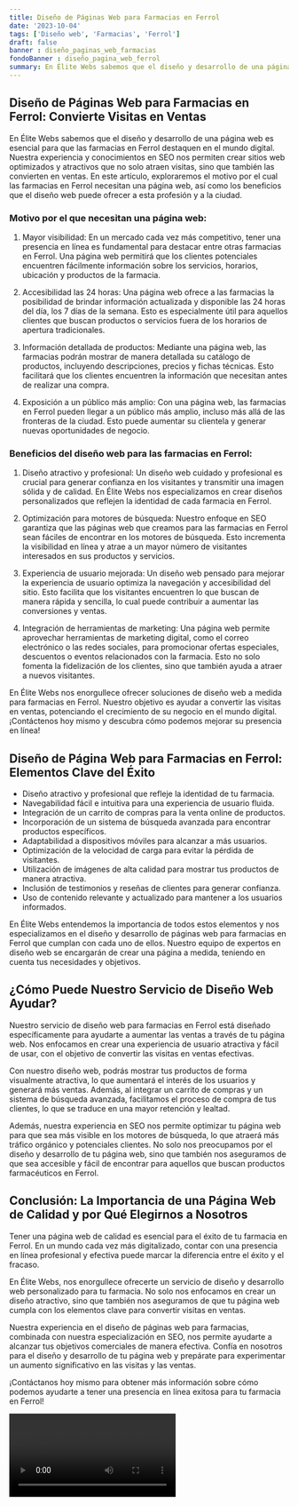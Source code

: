 ```yaml
---
title: Diseño de Páginas Web para Farmacias en Ferrol
date: '2023-10-04'
tags: ['Diseño web', 'Farmacias', 'Ferrol']
draft: false
banner : diseño_paginas_web_farmacias
fondoBanner : diseño_pagina_web_ferrol
summary: En Élite Webs sabemos que el diseño y desarrollo de una página web es esencial para que las farmacias en Ferrol destaquen en el mundo digital. Nuestra experiencia y conocimientos en SEO nos permiten crear sitios web optimizados y atractivos que no solo atraen visitas, sino que también las convierten en ventas. En este artículo, exploraremos el motivo por el cual las farmacias en Ferrol necesitan una página web, así como los beneficios que el diseño web puede ofrecer a esta profesión y a la ciudad.
---
```


## Diseño de Páginas Web para Farmacias en Ferrol: Convierte Visitas en Ventas

En Élite Webs sabemos que el diseño y desarrollo de una página web es esencial para que las farmacias en Ferrol destaquen en el mundo digital. Nuestra experiencia y conocimientos en SEO nos permiten crear sitios web optimizados y atractivos que no solo atraen visitas, sino que también las convierten en ventas. En este artículo, exploraremos el motivo por el cual las farmacias en Ferrol necesitan una página web, así como los beneficios que el diseño web puede ofrecer a esta profesión y a la ciudad.

### Motivo por el que necesitan una página web:

1. Mayor visibilidad: En un mercado cada vez más competitivo, tener una presencia en línea es fundamental para destacar entre otras farmacias en Ferrol. Una página web permitirá que los clientes potenciales encuentren fácilmente información sobre los servicios, horarios, ubicación y productos de la farmacia.

2. Accesibilidad las 24 horas: Una página web ofrece a las farmacias la posibilidad de brindar información actualizada y disponible las 24 horas del día, los 7 días de la semana. Esto es especialmente útil para aquellos clientes que buscan productos o servicios fuera de los horarios de apertura tradicionales.

3. Información detallada de productos: Mediante una página web, las farmacias podrán mostrar de manera detallada su catálogo de productos, incluyendo descripciones, precios y fichas técnicas. Esto facilitará que los clientes encuentren la información que necesitan antes de realizar una compra.

4. Exposición a un público más amplio: Con una página web, las farmacias en Ferrol pueden llegar a un público más amplio, incluso más allá de las fronteras de la ciudad. Esto puede aumentar su clientela y generar nuevas oportunidades de negocio.

### Beneficios del diseño web para las farmacias en Ferrol:

1. Diseño atractivo y profesional: Un diseño web cuidado y profesional es crucial para generar confianza en los visitantes y transmitir una imagen sólida y de calidad. En Élite Webs nos especializamos en crear diseños personalizados que reflejen la identidad de cada farmacia en Ferrol.

2. Optimización para motores de búsqueda: Nuestro enfoque en SEO garantiza que las páginas web que creamos para las farmacias en Ferrol sean fáciles de encontrar en los motores de búsqueda. Esto incrementa la visibilidad en línea y atrae a un mayor número de visitantes interesados en sus productos y servicios.

3. Experiencia de usuario mejorada: Un diseño web pensado para mejorar la experiencia de usuario optimiza la navegación y accesibilidad del sitio. Esto facilita que los visitantes encuentren lo que buscan de manera rápida y sencilla, lo cual puede contribuir a aumentar las conversiones y ventas.

4. Integración de herramientas de marketing: Una página web permite aprovechar herramientas de marketing digital, como el correo electrónico o las redes sociales, para promocionar ofertas especiales, descuentos o eventos relacionados con la farmacia. Esto no solo fomenta la fidelización de los clientes, sino que también ayuda a atraer a nuevos visitantes.

En Élite Webs nos enorgullece ofrecer soluciones de diseño web a medida para farmacias en Ferrol. Nuestro objetivo es ayudar a convertir las visitas en ventas, potenciando el crecimiento de su negocio en el mundo digital. ¡Contáctenos hoy mismo y descubra cómo podemos mejorar su presencia en línea!

<GifSeo />

<Cta />

## Diseño de Página Web para Farmacias en Ferrol: Elementos Clave del Éxito

- Diseño atractivo y profesional que refleje la identidad de tu farmacia.
- Navegabilidad fácil e intuitiva para una experiencia de usuario fluida.
- Integración de un carrito de compras para la venta online de productos.
- Incorporación de un sistema de búsqueda avanzada para encontrar productos específicos.
- Adaptabilidad a dispositivos móviles para alcanzar a más usuarios.
- Optimización de la velocidad de carga para evitar la pérdida de visitantes.
- Utilización de imágenes de alta calidad para mostrar tus productos de manera atractiva.
- Inclusión de testimonios y reseñas de clientes para generar confianza.
- Uso de contenido relevante y actualizado para mantener a los usuarios informados.

En Élite Webs entendemos la importancia de todos estos elementos y nos especializamos en el diseño y desarrollo de páginas web para farmacias en Ferrol que cumplan con cada uno de ellos. Nuestro equipo de expertos en diseño web se encargarán de crear una página a medida, teniendo en cuenta tus necesidades y objetivos.

## ¿Cómo Puede Nuestro Servicio de Diseño Web Ayudar?

Nuestro servicio de diseño web para farmacias en Ferrol está diseñado específicamente para ayudarte a aumentar las ventas a través de tu página web. Nos enfocamos en crear una experiencia de usuario atractiva y fácil de usar, con el objetivo de convertir las visitas en ventas efectivas.

Con nuestro diseño web, podrás mostrar tus productos de forma visualmente atractiva, lo que aumentará el interés de los usuarios y generará más ventas. Además, al integrar un carrito de compras y un sistema de búsqueda avanzada, facilitamos el proceso de compra de tus clientes, lo que se traduce en una mayor retención y lealtad.

Además, nuestra experiencia en SEO nos permite optimizar tu página web para que sea más visible en los motores de búsqueda, lo que atraerá más tráfico orgánico y potenciales clientes. No solo nos preocupamos por el diseño y desarrollo de tu página web, sino que también nos aseguramos de que sea accesible y fácil de encontrar para aquellos que buscan productos farmacéuticos en Ferrol.

## Conclusión: La Importancia de una Página Web de Calidad y por Qué Elegirnos a Nosotros

Tener una página web de calidad es esencial para el éxito de tu farmacia en Ferrol. En un mundo cada vez más digitalizado, contar con una presencia en línea profesional y efectiva puede marcar la diferencia entre el éxito y el fracaso.

En Élite Webs, nos enorgullece ofrecerte un servicio de diseño y desarrollo web personalizado para tu farmacia. No solo nos enfocamos en crear un diseño atractivo, sino que también nos aseguramos de que tu página web cumpla con los elementos clave para convertir visitas en ventas.

Nuestra experiencia en el diseño de páginas web para farmacias, combinada con nuestra especialización en SEO, nos permite ayudarte a alcanzar tus objetivos comerciales de manera efectiva. Confía en nosotros para el diseño y desarrollo de tu página web y prepárate para experimentar un aumento significativo en las visitas y las ventas.

¡Contáctanos hoy mismo para obtener más información sobre cómo podemos ayudarte a tener una presencia en línea exitosa para tu farmacia en Ferrol!

<Video />

<CtaBot job='Farmacias' city='Ferrol'/>

<Gmaps query='Ferrol+españa+maps' />